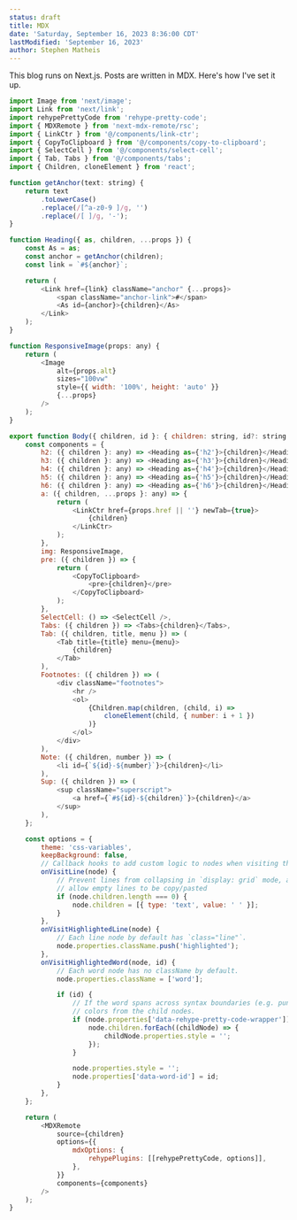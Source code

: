 ```yaml
---
status: draft
title: MDX
date: 'Saturday, September 16, 2023 8:36:00 CDT'
lastModified: 'September 16, 2023'
author: Stephen Matheis
---
```


This blog runs on Next.js. Posts are written in MDX. Here's how I've set it up.

```js
import Image from 'next/image';
import Link from 'next/link';
import rehypePrettyCode from 'rehype-pretty-code';
import { MDXRemote } from 'next-mdx-remote/rsc';
import { LinkCtr } from '@/components/link-ctr';
import { CopyToClipboard } from '@/components/copy-to-clipboard';
import { SelectCell } from '@/components/select-cell';
import { Tab, Tabs } from '@/components/tabs';
import { Children, cloneElement } from 'react';

function getAnchor(text: string) {
    return text
        .toLowerCase()
        .replace(/[^a-z0-9 ]/g, '')
        .replace(/[ ]/g, '-');
}

function Heading({ as, children, ...props }) {
    const As = as;
    const anchor = getAnchor(children);
    const link = `#${anchor}`;

    return (
        <Link href={link} className="anchor" {...props}>
            <span className="anchor-link">#</span>
            <As id={anchor}>{children}</As>
        </Link>
    );
}

function ResponsiveImage(props: any) {
    return (
        <Image
            alt={props.alt}
            sizes="100vw"
            style={{ width: '100%', height: 'auto' }}
            {...props}
        />
    );
}

export function Body({ children, id }: { children: string, id?: string }) {
    const components = {
        h2: ({ children }: any) => <Heading as={'h2'}>{children}</Heading>,
        h3: ({ children }: any) => <Heading as={'h3'}>{children}</Heading>,
        h4: ({ children }: any) => <Heading as={'h4'}>{children}</Heading>,
        h5: ({ children }: any) => <Heading as={'h5'}>{children}</Heading>,
        h6: ({ children }: any) => <Heading as={'h6'}>{children}</Heading>,
        a: ({ children, ...props }: any) => {
            return (
                <LinkCtr href={props.href || ''} newTab={true}>
                    {children}
                </LinkCtr>
            );
        },
        img: ResponsiveImage,
        pre: ({ children }) => {
            return (
                <CopyToClipboard>
                    <pre>{children}</pre>
                </CopyToClipboard>
            );
        },
        SelectCell: () => <SelectCell />,
        Tabs: ({ children }) => <Tabs>{children}</Tabs>,
        Tab: ({ children, title, menu }) => (
            <Tab title={title} menu={menu}>
                {children}
            </Tab>
        ),
        Footnotes: ({ children }) => (
            <div className="footnotes">
                <hr />
                <ol>
                    {Children.map(children, (child, i) =>
                        cloneElement(child, { number: i + 1 })
                    )}
                </ol>
            </div>
        ),
        Note: ({ children, number }) => (
            <li id={`${id}-${number}`}>{children}</li>
        ),
        Sup: ({ children }) => (
            <sup className="superscript">
                <a href={`#${id}-${children}`}>{children}</a>
            </sup>
        ),
    };

    const options = {
        theme: 'css-variables',
        keepBackground: false,
        // Callback hooks to add custom logic to nodes when visiting them.
        onVisitLine(node) {
            // Prevent lines from collapsing in `display: grid` mode, and
            // allow empty lines to be copy/pasted
            if (node.children.length === 0) {
                node.children = [{ type: 'text', value: ' ' }];
            }
        },
        onVisitHighlightedLine(node) {
            // Each line node by default has `class="line"`.
            node.properties.className.push('highlighted');
        },
        onVisitHighlightedWord(node, id) {
            // Each word node has no className by default.
            node.properties.className = ['word'];

            if (id) {
                // If the word spans across syntax boundaries (e.g. punctuation), remove
                // colors from the child nodes.
                if (node.properties['data-rehype-pretty-code-wrapper']) {
                    node.children.forEach((childNode) => {
                        childNode.properties.style = '';
                    });
                }

                node.properties.style = '';
                node.properties['data-word-id'] = id;
            }
        },
    };

    return (
        <MDXRemote
            source={children}
            options={{
                mdxOptions: {
                    rehypePlugins: [[rehypePrettyCode, options]],
                },
            }}
            components={components}
        />
    );
}
```
